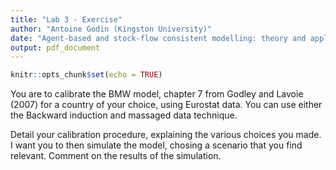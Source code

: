 ```yaml
---
title: "Lab 3 - Exercise"
author: "Antoine Godin (Kingston University)"
date: "Agent-based and stock-flow consistent modelling: theory and applications - Paris - July 17"
output: pdf_document
---
```


```r
knitr::opts_chunk$set(echo = TRUE)
```

You are to calibrate the BMW model, chapter 7 from Godley and Lavoie (2007) for a country of your choice, using Eurostat data. You can use either the Backward induction and massaged data technique.

Detail your calibration procedure, explaining the various choices you made. I want you to then simulate the model, chosing a scenario that you find relevant. Comment on the results of the simulation.
